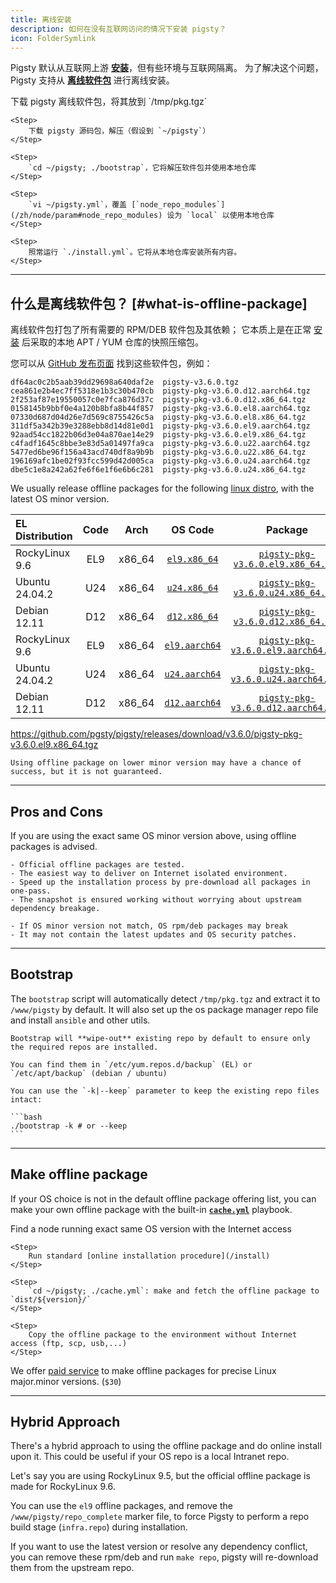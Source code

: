 ```yaml
---
title: 离线安装
description: 如何在没有互联网访问的情况下安装 pigsty？
icon: FolderSymlink
---
```




Pigsty 默认从互联网上游 [**安装**](/zh/install)，但有些环境与互联网隔离。
为了解决这个问题，Pigsty 支持从 [**离线软件包**](#offline-package) 进行离线安装。

<Steps>
    <Step>
        下载 pigsty 离线软件包，将其放到 `/tmp/pkg.tgz`
    </Step>

    <Step>
        下载 pigsty 源码包，解压（假设到 `~/pigsty`）
    </Step>

    <Step>
        `cd ~/pigsty; ./bootstrap`，它将解压软件包并使用本地仓库
    </Step>

    <Step>
        `vi ~/pigsty.yml`，覆盖 [`node_repo_modules`](/zh/node/param#node_repo_modules) 设为 `local` 以使用本地仓库
    </Step>

    <Step>
        照常运行 `./install.yml`。它将从本地仓库安装所有内容。
    </Step>

</Steps>

------

## 什么是离线软件包？ [#what-is-offline-package]

离线软件包打包了所有需要的 RPM/DEB 软件包及其依赖；
它本质上是在正常 [安装](/zh/install/start) 后采取的本地 APT / YUM 仓库的快照压缩包。

您可以从 [GitHub 发布页面](https://github.com/pgsty/pigsty/releases/latest) 找到这些软件包，例如：

```
df64ac0c2b5aab39dd29698a640daf2e  pigsty-v3.6.0.tgz
cea861e2b4ec7ff5318e1b3c30b470cb  pigsty-pkg-v3.6.0.d12.aarch64.tgz
2f253af87e19550057c0e7fca876d37c  pigsty-pkg-v3.6.0.d12.x86_64.tgz
0158145b9bbf0e4a120b8bfa8b44f857  pigsty-pkg-v3.6.0.el8.aarch64.tgz
07330d687d04d26e7d569c8755426c5a  pigsty-pkg-v3.6.0.el8.x86_64.tgz
311df5a342b39e3288ebb8d14d81e0d1  pigsty-pkg-v3.6.0.el9.aarch64.tgz
92aad54cc1822b06d3e04a870ae14e29  pigsty-pkg-v3.6.0.el9.x86_64.tgz
c4fadf1645c8bbe3e83d5a01497fa9ca  pigsty-pkg-v3.6.0.u22.aarch64.tgz
5477ed6be96f156a43acd740df8a9b9b  pigsty-pkg-v3.6.0.u22.x86_64.tgz
196169afc1be02f93fcc599d42d005ca  pigsty-pkg-v3.6.0.u24.aarch64.tgz
dbe5c1e8a242a62fe6f6e1f6e6b6c281  pigsty-pkg-v3.6.0.u24.x86_64.tgz
```

We usually release offline packages for the following [linux distro](/prepare/linux), with the latest OS minor version.

| EL Distribution |                        Code                         |                          Arch                          |                                            OS Code                                            |                                                              Package                                                              |
|:----------------|:---------------------------------------------------:|:------------------------------------------------------:|:---------------------------------------------------------------------------------------------:|:---------------------------------------------------------------------------------------------------------------------------------:|
| RockyLinux 9.6  | <span className="font-bold text-sky-700">EL9</span> | <span className="font-bold text-sky-600">x86_64</span> |  [`el9.x86_64`](https://github.com/pgsty/pigsty/blob/main/roles/node_id/vars/el9.x86_64.yml)  |  [`pigsty-pkg-v3.6.0.el9.x86_64.tgz`](https://github.com/pgsty/pigsty/releases/download/v3.6.0/pigsty-pkg-v3.6.0.el9.x86_64.tgz)  |
| Ubuntu 24.04.2  | <span className="font-bold text-sky-700">U24</span> | <span className="font-bold text-sky-600">x86_64</span> |  [`u24.x86_64`](https://github.com/pgsty/pigsty/blob/main/roles/node_id/vars/u24.x86_64.yml)  |  [`pigsty-pkg-v3.6.0.u24.x86_64.tgz`](https://github.com/pgsty/pigsty/releases/download/v3.6.0/pigsty-pkg-v3.6.0.u24.x86_64.tgz)  |
| Debian 12.11    | <span className="font-bold text-sky-700">D12</span> | <span className="font-bold text-sky-600">x86_64</span> |  [`d12.x86_64`](https://github.com/pgsty/pigsty/blob/main/roles/node_id/vars/d12.x86_64.yml)  |  [`pigsty-pkg-v3.6.0.d12.x86_64.tgz`](https://github.com/pgsty/pigsty/releases/download/v3.6.0/pigsty-pkg-v3.6.0.d12.x86_64.tgz)  |
| RockyLinux 9.6  | <span className="font-bold text-sky-700">EL9</span> | <span className="font-bold text-sky-600">x86_64</span> | [`el9.aarch64`](https://github.com/pgsty/pigsty/blob/main/roles/node_id/vars/el9.aarch64.yml) | [`pigsty-pkg-v3.6.0.el9.aarch64.tgz`](https://github.com/pgsty/pigsty/releases/download/v3.6.0/pigsty-pkg-v3.6.0.el9.aarch64.tgz) |
| Ubuntu 24.04.2  | <span className="font-bold text-sky-700">U24</span> | <span className="font-bold text-sky-600">x86_64</span> | [`u24.aarch64`](https://github.com/pgsty/pigsty/blob/main/roles/node_id/vars/u24.aarch64.yml) | [`pigsty-pkg-v3.6.0.u24.aarch64.tgz`](https://github.com/pgsty/pigsty/releases/download/v3.6.0/pigsty-pkg-v3.6.0.u24.aarch64.tgz) |
| Debian 12.11    | <span className="font-bold text-sky-700">D12</span> | <span className="font-bold text-sky-600">x86_64</span> | [`d12.aarch64`](https://github.com/pgsty/pigsty/blob/main/roles/node_id/vars/d12.aarch64.yml) | [`pigsty-pkg-v3.6.0.d12.aarch64.tgz`](https://github.com/pgsty/pigsty/releases/download/v3.6.0/pigsty-pkg-v3.6.0.d12.aarch64.tgz) |

https://github.com/pgsty/pigsty/releases/download/v3.6.0/pigsty-pkg-v3.6.0.el9.x86_64.tgz

<Callout title="Offline Package is made for specific Linux OS Major.Minor Version" type="warn">

    Using offline package on lower minor version may have a chance of success, but it is not guaranteed.

</Callout>



--------

## Pros and Cons

If you are using the exact same OS minor version above, using offline packages is advised.

<Callout title="Advantages of using offline package" type="success">

    - Official offline packages are tested.
    - The easiest way to deliver on Internet isolated environment.
    - Speed up the installation process by pre-download all packages in one-pass.
    - The snapshot is ensured working without worrying about upstream dependency breakage.

</Callout>


<Callout title="Disadvantages of using offline package" type="warn">

    - If OS minor version not match, OS rpm/deb packages may break
    - It may not contain the latest updates and OS security patches.

</Callout>



------

## Bootstrap

The `bootstrap` script will automatically detect `/tmp/pkg.tgz` and extract it to `/www/pigsty` by default.
It will also set up the os package manager repo file and install `ansible` and other utils.

<Callout title="Where are my repo files?" type="warn">

    Bootstrap will **wipe-out** existing repo by default to ensure only the required repos are installed.

    You can find them in `/etc/yum.repos.d/backup` (EL) or `/etc/apt/backup` (debian / ubuntu)

</Callout>


<Callout title="If you want to keep your existing repo">

    You can use the `-k|--keep` parameter to keep the existing repo files intact:

    ```bash
    ./bootstrap -k # or --keep
    ```

</Callout>



------

## Make offline package

If your OS choice is not in the default offline package offering list,
you can make your own offline package with the built-in [**`cache.yml`**](https://github.com/pgsty/pigsty/blob/main/cache.yml) playbook.

<Steps>
    <Step>
        Find a node running exact same OS version with the Internet access
    </Step>

    <Step>
        Run standard [online installation procedure](/install)
    </Step>

    <Step>
        `cd ~/pigsty; ./cache.yml`: make and fetch the offline package to `dist/${version}/`
    </Step>

    <Step>
        Copy the offline package to the environment without Internet access (ftp, scp, usb,...)
    </Step>

</Steps>

We offer [paid service](/about/service) to make offline packages for precise Linux major.minor versions. (`$30`)



------

## Hybrid Approach

There's a hybrid approach to using the offline package and do online install upon it.
This could be useful if your OS repo is a local Intranet repo.

Let's say you are using RockyLinux 9.5, but the official offline package is made for RockyLinux 9.6.

You can use the `el9` offline packages, and remove the `/www/pigsty/repo_complete` marker file,
to force Pigsty to perform a repo build stage (`infra.repo`) during installation.

If you want to use the latest version or resolve any dependency conflict, you can remove these rpm/deb and run `make repo`,
pigsty will re-download them from the upstream repo.


